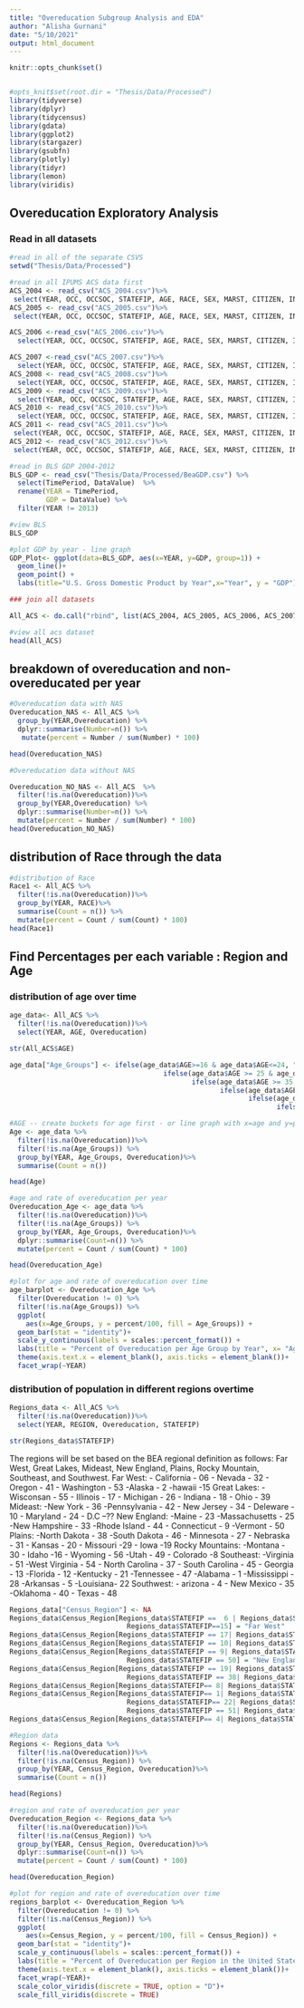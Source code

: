 ```yaml
---
title: "Overeducation Subgroup Analysis and EDA"
author: "Alisha Gurnani"
date: "5/10/2021"
output: html_document
---
```


```r
knitr::opts_chunk$set()


#opts_knit$set(root.dir = "Thesis/Data/Processed")
library(tidyverse)
library(dplyr)
library(tidycensus)
library(gdata)
library(ggplot2)
library(stargazer)
library(gsubfn)
library(plotly)
library(tidyr)
library(lemon)
library(viridis)
```

## Overeducation Exploratory Analysis

###  Read in all datasets

```r
#read in all of the separate CSVS
setwd("Thesis/Data/Processed")

#read in all IPUMS ACS data first
ACS_2004 <- read_csv("ACS_2004.csv")%>%
 select(YEAR, OCC, OCCSOC, STATEFIP, AGE, RACE, SEX, MARST, CITIZEN, INCTOT, REGION,IND, EducAttainment, Overeducation)
ACS_2005 <- read_csv("ACS_2005.csv")%>%
 select(YEAR, OCC, OCCSOC, STATEFIP, AGE, RACE, SEX, MARST, CITIZEN, INCTOT, REGION,IND, EducAttainment, Overeducation)

ACS_2006 <-read_csv("ACS_2006.csv")%>%
  select(YEAR, OCC, OCCSOC, STATEFIP, AGE, RACE, SEX, MARST, CITIZEN, INCTOT, REGION,IND, EducAttainment, Overeducation)

ACS_2007 <-read_csv("ACS_2007.csv")%>%
  select(YEAR, OCC, OCCSOC, STATEFIP, AGE, RACE, SEX, MARST, CITIZEN, INCTOT, REGION,IND, EducAttainment, Overeducation)
ACS_2008 <- read_csv("ACS_2008.csv")%>%
  select(YEAR, OCC, OCCSOC, STATEFIP, AGE, RACE, SEX, MARST, CITIZEN, INCTOT, REGION,IND, EducAttainment, Overeducation)
ACS_2009 <- read_csv("ACS_2009.csv")%>%
  select(YEAR, OCC, OCCSOC, STATEFIP, AGE, RACE, SEX, MARST, CITIZEN, INCTOT, REGION,IND, EducAttainment, Overeducation)
ACS_2010 <- read_csv("ACS_2010.csv")%>%
  select(YEAR, OCC, OCCSOC, STATEFIP, AGE, RACE, SEX, MARST, CITIZEN, INCTOT, REGION,IND, EducAttainment, Overeducation)
ACS_2011 <- read_csv("ACS_2011.csv")%>%
 select(YEAR, OCC, OCCSOC, STATEFIP, AGE, RACE, SEX, MARST, CITIZEN, INCTOT, REGION,IND, EducAttainment, Overeducation)
ACS_2012 <- read_csv("ACS_2012.csv")%>%
 select(YEAR, OCC, OCCSOC, STATEFIP, AGE, RACE, SEX, MARST, CITIZEN, INCTOT, REGION,IND, EducAttainment, Overeducation)

#read in BLS GDP 2004-2012
BLS_GDP <- read_csv("Thesis/Data/Processed/BeaGDP.csv") %>%
  select(TimePeriod, DataValue)  %>%
  rename(YEAR = TimePeriod,
         GDP = DataValue) %>%
  filter(YEAR != 2013)
```


```r
#view BLS
BLS_GDP
```

```r
#plot GDP by year - line graph
GDP_Plot<- ggplot(data=BLS_GDP, aes(x=YEAR, y=GDP, group=1)) +
  geom_line()+
  geom_point() +
  labs(title="U.S. Gross Domestic Product by Year",x="Year", y = "GDP")

```


```r
### join all datasets

All_ACS <- do.call("rbind", list(ACS_2004, ACS_2005, ACS_2006, ACS_2007, ACS_2008, ACS_2009, ACS_2010, ACS_2011, ACS_2012))

```

```r
#view all acs dataset
head(All_ACS)
```



## breakdown of overeducation and non-overeducated per year 
```r
#Overeducation data with NAS
Overeducation_NAS <- All_ACS %>%
  group_by(YEAR,Overeducation) %>%
  dplyr::summarise(Number=n()) %>%
   mutate(percent = Number / sum(Number) * 100)

head(Overeducation_NAS)
```


```r
#Overeducation data without NAS

Overeducation_NO_NAS <- All_ACS  %>%
  filter(!is.na(Overeducation))%>%
  group_by(YEAR,Overeducation) %>%
  dplyr::summarise(Number=n()) %>%
  mutate(percent = Number / sum(Number) * 100)
head(Overeducation_NO_NAS)

```

## distribution of Race through the data
```r
#distribution of Race
Race1 <- All_ACS %>%
  filter(!is.na(Overeducation))%>%
  group_by(YEAR, RACE)%>%
  summarise(Count = n()) %>%
  mutate(percent = Count / sum(Count) * 100)
head(Race1)
```



## Find Percentages per each variable : Region and Age



### distribution of age over time
```r

age_data<- All_ACS %>%
  filter(!is.na(Overeducation))%>%
  select(YEAR, AGE, Overeducation)
```

```r
str(All_ACS$AGE)
```



```r
age_data["Age_Groups"] <- ifelse(age_data$AGE>=16 & age_data$AGE<=24, "16 to 24 years",
                                      ifelse(age_data$AGE >= 25 & age_data$AGE <= 34, "25 to 35 years",
                                             ifelse(age_data$AGE >= 35 & age_data$AGE <= 44, "35 to 44 years",
                                                    ifelse(age_data$AGE >= 45 & age_data$AGE <= 54, "45 to 54 years",
                                                           ifelse(age_data$AGE >= 55 & age_data$AGE <= 64 , "55 to 64 years",
                                                                  ifelse(age_data$AGE >= 65 , "65 years and Up", NA))))))
```


```r
#AGE -- create buckets for age first - or line graph with x=age and y=percent
Age <- age_data %>%
  filter(!is.na(Overeducation))%>%
  filter(!is.na(Age_Groups)) %>%
  group_by(YEAR, Age_Groups, Overeducation)%>%
  summarise(Count = n())

head(Age)

```


```r
#age and rate of overeducation per year
Overeducation_Age <- age_data %>%
  filter(!is.na(Overeducation))%>%
  filter(!is.na(Age_Groups)) %>%
  group_by(YEAR, Age_Groups, Overeducation)%>%
  dplyr::summarise(Count=n()) %>%
  mutate(percent = Count / sum(Count) * 100)

head(Overeducation_Age)
```


```r
#plot for age and rate of overeducation over time
age_barplot <- Overeducation_Age %>%
  filter(Overeducation != 0) %>%
  filter(!is.na(Age_Groups)) %>%
  ggplot(
    aes(x=Age_Groups, y = percent/100, fill = Age_Groups)) +
  geom_bar(stat = "identity")+
  scale_y_continuous(labels = scales::percent_format()) +
  labs(title = "Percent of Overeducation per Age Group by Year", x= "Age", y = "Percent of Overeducation", fill = "Age Groups") +
  theme(axis.text.x = element_blank(), axis.ticks = element_blank())+ 
  facet_wrap(~YEAR)
```



### distribution of population in different regions overtime

```r
Regions_data <- All_ACS %>%
  filter(!is.na(Overeducation))%>%
  select(YEAR, REGION, Overeducation, STATEFIP)
```

```r
str(Regions_data$STATEFIP)
```


The regions will be set based on the BEA regional definition as follows: Far West, Great Lakes, Mideast, New England, Plains, Rocky Mountain, Southeast, and Southwest. 
Far West:
  - California - 06
  - Nevada - 32
  - Oregon - 41
  - Washington - 53
  -Alaska - 2
  -hawaii -15
Great Lakes:
  - Wisconsan - 55
  - Illinois - 17
  - Michigan - 26
  - Indiana - 18
  - Ohio - 39
Mideast:
  -New York - 36
  -Pennsylvania - 42
  - New Jersey - 34
  - Deleware - 10
  - Maryland - 24
  - D.C --??
New England:
  -Maine - 23
  -Massachusetts - 25
  -New Hampshire - 33
  -Rhode Island - 44
  - Connecticut - 9
  -Vermont - 50
Plains:
  -North Dakota - 38
  -South Dakota - 46
  - Minnesota - 27
  - Nebraska - 31
  - Kansas - 20 
  - Missouri -29
  - Iowa -19
Rocky Mountains:
  -Montana - 30
  - Idaho -16
  - Wyoming - 56
  -Utah - 49
  - Colorado -8
 Southeast:
  -Virginia - 51
  -West Virginia - 54
  - North Carolina - 37
  - South Carolina - 45
  - Georgia - 13
  -Florida - 12
  -Kentucky - 21
  -Tennessee - 47
  -Alabama - 1
  -Mississippi - 28
  -Arkansas - 5
  -Louisiana- 22
 Southwest:
  - arizona - 4
  - New Mexico - 35
  -Oklahoma - 40
  - Texas - 48


```r
Regions_data["Census_Region"] <- NA
Regions_data$Census_Region[Regions_data$STATEFIP ==  6 | Regions_data$STATEFIP == 32 | Regions_data$STATEFIP== 41| Regions_data$STATEFIP== 53| Regions_data$STATEFIP== 2|
                             Regions_data$STATEFIP==15] = "Far West" 
Regions_data$Census_Region[Regions_data$STATEFIP == 17| Regions_data$STATEFIP == 18| Regions_data$STATEFIP ==26| Regions_data$STATEFIP == 39| Regions_data$STATEFIP == 55] = "Great Lakes"
Regions_data$Census_Region[Regions_data$STATEFIP == 10| Regions_data$STATEFIP == 24| Regions_data$STATEFIP == 34| Regions_data$STATEFIP ==36| Regions_data$STATEFIP ==42] = "Mideast"
Regions_data$Census_Region[Regions_data$STATEFIP == 9| Regions_data$STATEFIP == 23| Regions_data$STATEFIP == 25| Regions_data$STATEFIP == 33| Regions_data$STATEFIP == 44|
                             Regions_data$STATEFIP == 50] = "New England"
Regions_data$Census_Region[Regions_data$STATEFIP == 19| Regions_data$STATEFIP == 20| Regions_data$STATEFIP == 29| Regions_data$STATEFIP == 27| Regions_data$STATEFIP == 31|
                             Regions_data$STATEFIP == 38| Regions_data$STATEFIP == 46] = "Plains"
Regions_data$Census_Region[Regions_data$STATEFIP== 8| Regions_data$STATEFIP == 16| Regions_data$STATEFIP == 30| Regions_data$STATEFIP == 49| Regions_data$STATEFIP == 56] = "Rocky Mountains"
Regions_data$Census_Region[Regions_data$STATEFIP== 1| Regions_data$STATEFIP == 5| Regions_data$STATEFIP == 12| Regions_data$STATEFIP == 21| Regions_data$STATEFIP == 13| 
                             Regions_data$STATEFIP== 22| Regions_data$STATEFIP == 28| Regions_data$STATEFIP ==37| Regions_data$STATEFIP == 45| Regions_data$STATEFIP == 47| 
                             Regions_data$STATEFIP == 51| Regions_data$STATEFIP == 54] = "Southeast"
Regions_data$Census_Region[Regions_data$STATEFIP== 4| Regions_data$STATEFIP ==35| Regions_data$STATEFIP == 40| Regions_data$STATEFIP == 48] = "Southwest"
```


```r
#Region data
Regions <- Regions_data %>%
  filter(!is.na(Overeducation))%>%
  filter(!is.na(Census_Region)) %>%
  group_by(YEAR, Census_Region, Overeducation)%>%
  summarise(Count = n())

head(Regions)

```


```r
#region and rate of overeducation per year
Overeducation_Region <- Regions_data %>%
  filter(!is.na(Overeducation))%>%
  filter(!is.na(Census_Region)) %>%
  group_by(YEAR, Census_Region, Overeducation)%>%
  dplyr::summarise(Count=n()) %>%
  mutate(percent = Count / sum(Count) * 100)

head(Overeducation_Region)
```


```r
#plot for region and rate of overeducation over time
regions_barplot <- Overeducation_Region %>%
  filter(Overeducation != 0) %>%
  filter(!is.na(Census_Region)) %>%
  ggplot(
    aes(x=Census_Region, y = percent/100, fill = Census_Region)) +
  geom_bar(stat = "identity")+
  scale_y_continuous(labels = scales::percent_format()) +
  labs(title = "Percent of Overeducation per Region in the United States by Year", x= "Region", y = "Percent of Overeducation", fill = "Region") +
  theme(axis.text.x = element_blank(), axis.ticks = element_blank())+ 
  facet_wrap(~YEAR)+
  scale_color_viridis(discrete = TRUE, option = "D")+
  scale_fill_viridis(discrete = TRUE) 
  
```


